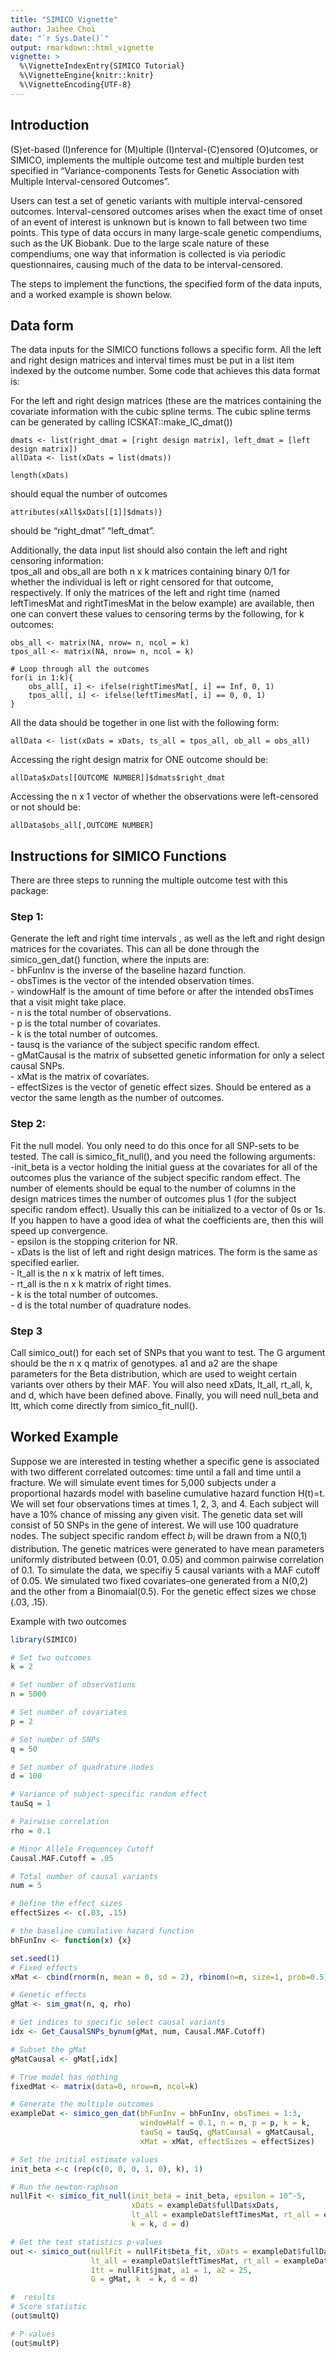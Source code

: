 ```yaml
---
title: "SIMICO Vignette"
author: Jaihee Choi
date: "`r Sys.Date()`"
output: rmarkdown::html_vignette
vignette: >
  %\VignetteIndexEntry{SIMICO Tutorial}
  %\VignetteEngine{knitr::knitr}
  %\VignetteEncoding{UTF-8}
---
```


## Introduction
(S)et-based (I)nference for (M)ultiple (I)nterval-(C)ensored (O)utcomes, or SIMICO, implements the multiple outcome test and multiple burden test specified in "Variance-components Tests for Genetic Association with Multiple Interval-censored Outcomes".

Users can test a set of genetic variants with multiple interval-censored outcomes. Interval-censored outcomes arises when the exact time of onset of an event of interest is unknown but is known to fall between two time points. This type of data occurs in many large-scale genetic compendiums, such as the UK Biobank. Due to the large scale nature of these compendiums, one way that information is collected is via periodic questionnaires, causing much of the data to be interval-censored. 

The steps to implement the functions, the specified form of the data inputs, and a worked example is shown below. 


## Data form
The data inputs for the SIMICO functions follows a specific form. All the left and right design matrices and interval times must be put in a list item indexed by the outcome number. Some code that achieves this data format is:

For the left and right design matrices (these are the matrices containing the covariate information with the cubic spline terms. The cubic spline terms can be generated by calling ICSKAT::make_IC_dmat())
````
dmats <- list(right_dmat = [right design matrix], left_dmat = [left design matrix])
allData <- list(xDats = list(dmats))
````
````
length(xDats)
````
 should equal the number of outcomes
````
attributes(xAll$xDats[[1]]$dmats)}
````
should be "right_dmat" "left_dmat".

Additionally, the data input list should also contain the left and right censoring information:\
tpos_all and obs_all are both n x k matrices containing binary 0/1 for whether the individual is left or right censored for that outcome, respectively. If only the matrices of the left and right time (named leftTimesMat and rightTimesMat in the below example) are available, then one can convert these values to censoring terms by the following, for k outcomes:
````
obs_all <- matrix(NA, nrow= n, ncol = k)
tpos_all <- matrix(NA, nrow= n, ncol = k)

# Loop through all the outcomes
for(i in 1:k){
    obs_all[, i] <- ifelse(rightTimesMat[, i] == Inf, 0, 1)
    tpos_all[, i] <- ifelse(leftTimesMat[, i] == 0, 0, 1)
}
````

All the data should be together in one list with the following form:
````
allData <- list(xDats = xDats, ts_all = tpos_all, ob_all = obs_all)
````

Accessing the right design matrix for ONE outcome should be:\
````
allData$xDats[[OUTCOME NUMBER]]$dmats$right_dmat
````

Accessing the n x 1 vector of whether the observations were left-censored or not should be: \

````
allData$obs_all[,OUTCOME NUMBER]
````
## Instructions for SIMICO Functions
There are three steps to running the multiple outcome test with this package:



### Step 1:
Generate the left and right time intervals \textbf{for each outcome}, as well as the left and right design matrices for the covariates. This can all be done through the simico_gen_dat() function, where the inputs are: \
- bhFunInv is the inverse of the baseline hazard function.\
- obsTimes is the vector of the intended observation times.\
- windowHalf is the amount of time before or after the intended obsTimes that a visit might take place.\
- n is the total number of observations.\
- p is the total number of covariates.\
- k is the total number of outcomes.\
- tausq is the variance of the subject specific random effect.\
- gMatCausal is the matrix of subsetted genetic information for only a select causal SNPs.\
- xMat is the matrix of covariates.\
- effectSizes is the vector of genetic effect sizes. Should be entered as a vector the same length as the number of outcomes.\

### Step 2:
Fit the null model. You only need to do this once for all SNP-sets to be tested. The call is simico_fit_null(), and you need the following arguments:\
-init_beta is a vector holding the initial guess at the covariates for all of the outcomes plus the variance of the subject specific random effect. The number of elements should be equal to the number of columns in the design matrices times the number of outcomes plus 1 (for the subject specific random effect). Usually this can be initialized to a vector of 0s or 1s. If you happen to have a good idea of what the coefficients are, then this will speed up convergence.\
- epsilon is the stopping criterion for NR.\
- xDats is the list of left and right design matrices. The form is the same as specified earlier.\
- lt_all is the n x k matrix of left times.\
- rt_all is the n x k matrix of right times.\
- k is the total number of outcomes.\
- d is the total number of quadrature nodes.\

### Step 3
Call simico_out() for each set of SNPs that you want to test. The G argument should be the n x q matrix of genotypes. a1 and a2 are the shape parameters for the Beta distribution, which are used to weight certain variants over others by their MAF. You will also need xDats, lt_all, rt_all, k, and d, which have been defined above. Finally, you will need null_beta and Itt, which come directly from simico_fit_null(). 

## Worked Example

Suppose we are interested in testing whether a specific gene is associated with two different correlated outcomes: time until a fall and time until a fracture. We will simulate event times for 5,000 subjects under a proportional hazards model with baseline cumulative hazard function H(t)=t. We will set four observations times at times 1, 2, 3, and 4. Each subject will have a 10% chance of missing any given visit. The genetic data set will consist of 50 SNPs in the gene of interest. We will use 100 quadrature nodes. The subject specific random effect $b_i$ will be drawn from a N(0,1) distribution. The genetic matrices were generated to have mean parameters uniformly distributed between (0.01, 0.05) and common pairwise correlation of 0.1. To simulate the data, we specifiy 5 causal variants with a MAF cutoff of 0.05. We simulated two fixed covariates--one generated from a N(0,2) and the other from a Binomaial(0.5). For the genetic effect sizes we chose (.03, .15).

Example with two outcomes
```r
library(SIMICO)

# Set two outcomes
k = 2

# Set number of observations
n = 5000

# Set number of covariates
p = 2

# Set number of SNPs
q = 50

# Set number of quadrature nodes
d = 100

# Variance of subject-specific random effect
tauSq = 1

# Pairwise correlation
rho = 0.1

# Minor Allele Frequencey Cutoff
Causal.MAF.Cutoff = .05

# Total number of causal variants
num = 5

# Define the effect sizes
effectSizes <- c(.03, .15)

# the baseline cumulative hazard function
bhFunInv <- function(x) {x}

set.seed(1)
# Fixed effects
xMat <- cbind(rnorm(n, mean = 0, sd = 2), rbinom(n=n, size=1, prob=0.5))

# Genetic effects
gMat <- sim_gmat(n, q, rho)

# Get indices to specific select causal variants
idx <- Get_CausalSNPs_bynum(gMat, num, Causal.MAF.Cutoff)

# Subset the gMat
gMatCausal <- gMat[,idx]

# True model has nothing
fixedMat <- matrix(data=0, nrow=n, ncol=k)

# Generate the multiple outcomes
exampleDat <- simico_gen_dat(bhFunInv = bhFunInv, obsTimes = 1:3,
                             windowHalf = 0.1, n = n, p = p, k = k, 
                             tauSq = tauSq, gMatCausal = gMatCausal,
                             xMat = xMat, effectSizes = effectSizes)

# Set the initial estimate values
init_beta <-c (rep(c(0, 0, 0, 1, 0), k), 1)

# Run the newton-raphson
nullFit <- simico_fit_null(init_beta = init_beta, epsilon = 10^-5, 
                           xDats = exampleDat$fullDat$xDats, 
                           lt_all = exampleDat$leftTimesMat, rt_all = exampleDat$rightTimesMat, 
                           k = k, d = d)

# Get the test statistics p-values
out <- simico_out(nullFit = nullFit$beta_fit, xDats = exampleDat$fullDat$xDats, 
                  lt_all = exampleDat$leftTimesMat, rt_all = exampleDat$rightTimesMat, 
                  Itt = nullFit$jmat, a1 = 1, a2 = 25, 
                  G = gMat, k  = k, d = d)

#  results
# Score statistic
(out$multQ)

# P-values
(out$multP)
```

